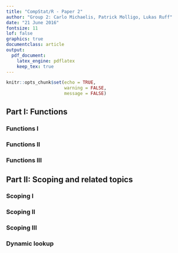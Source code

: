 ```yaml
---
title: "CompStat/R - Paper 2"
author: "Group 2: Carlo Michaelis, Patrick Molligo, Lukas Ruff"
date: "21 June 2016"
fontsize: 11
lof: false
graphics: true
documentclass: article
output:
  pdf_document:
    latex_engine: pdflatex
    keep_tex: true
---
```


```r
knitr::opts_chunk$set(echo = TRUE,
                      warning = FALSE,
                      message = FALSE)
```


## Part I: Functions

### Functions I

### Functions II

### Functions III


## Part II: Scoping and related topics

### Scoping I

### Scoping II

### Scoping III

### Dynamic lookup